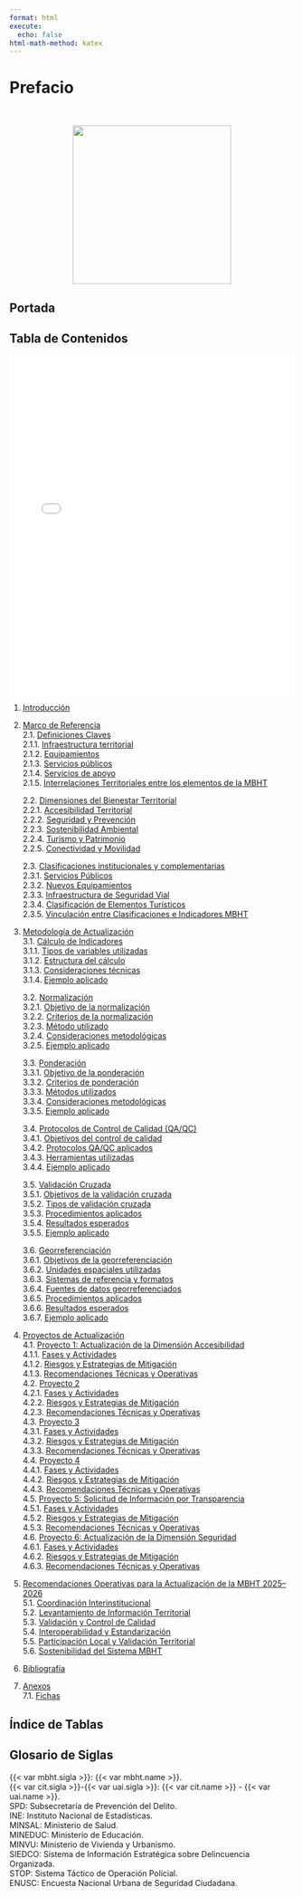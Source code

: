 ```yaml
---
format: html
execute:
  echo: false
html-math-method: katex
---
```


# Prefacio {.unnumbered}

<br>

<center>[![](images/LOGO_CIT_UAI.png){fig-align="center" width="280"}](https://cit.uai.cl)</center>

## Portada

## Tabla de Contenidos

<iframe src="assets/indice.html" width="100%" height="600px" style="border:none;">

</iframe>

1. [Introducción](#sec-intro)

2. [Marco de Referencia](#sec-mref)  
   2.1. [Definiciones Claves](#sec-rdefclaves)  
       2.1.1. [Infraestructura territorial](#sec-mref-infraestructura)  
       2.1.2. [Equipamientos](#sec-mref-equipamientos)  
       2.1.3. [Servicios públicos](#sec-mref-servicios-publicos)  
       2.1.4. [Servicios de apoyo](#sec-mref-apoyo)  
       2.1.5. [Interrelaciones Territoriales entre los elementos de la MBHT](#sec-mref-interrelaciones)  

   2.2. [Dimensiones del Bienestar Territorial](#sec-rdimensiones)  
       2.2.1. [Accesibilidad Territorial](#sec-mref-accesibilidad)  
       2.2.2. [Seguridad y Prevención](#sec-mref-seguridad)  
       2.2.3. [Sostenibilidad Ambiental](#sec-mref-sostenibilidad)  
       2.2.4. [Turismo y Patrimonio](#sec-mref-turismo)  
       2.2.5. [Conectividad y Movilidad](#sec-mref-conectividad)  

   2.3. [Clasificaciones institucionales y complementarias](#sec-rclasificaciones)  
       2.3.1. [Servicios Públicos](#sec-mref-servicios-publicos2)  
       2.3.2. [Nuevos Equipamientos](#sec-mref-nuevos-equipamientos)  
       2.3.3. [Infraestructura de Seguridad Vial](#sec-mref-seguridad-vial)  
       2.3.4. [Clasificación de Elementos Turísticos](#sec-mref-turisticos)  
       2.3.5. [Vinculación entre Clasificaciones e Indicadores MBHT](#sec-mref-vinculacion)

3. [Metodología de Actualización](#sec-metodologia)  
   3.1. [Cálculo de Indicadores](#sec-metodologia-calculo)  
       3.1.1. [Tipos de variables utilizadas](#sec-metodologia-calculo-tipos)  
       3.1.2. [Estructura del cálculo](#sec-metodologia-calculo-estructura)  
       3.1.3. [Consideraciones técnicas](#sec-metodologia-calculo-consideraciones)  
       3.1.4. [Ejemplo aplicado](#sec-metodologia-calculo-ejemplo)  
       
   3.2. [Normalización](#sec-metodologia-normalizacion)  
       3.2.1. [Objetivo de la normalización](#sec-metodologia-normalizacion-objetivo)  
       3.2.2. [Criterios de la normalización](#sec-metodologia-normalizacion-criterios)  
       3.2.3. [Método utilizado](#sec-metodologia-normalizacion-metodo)  
       3.2.4. [Consideraciones metodológicas](#sec-metodologia-normalizacion-consideraciones)  
       3.2.5. [Ejemplo aplicado](#sec-metodologia-normalizacion-ejemplo)  
   
   3.3. [Ponderación](#sec-metodologia-ponderacion)  
       3.3.1. [Objetivo de la ponderación](#sec-metodologia-ponderacion-objetivo)  
       3.3.2. [Criterios de ponderación](#sec-metodologia-ponderacion-criterios)  
       3.3.3. [Métodos utilizados](#sec-metodologia-ponderacion-metodos)  
       3.3.4. [Consideraciones metodológicas](#sec-metodologia-ponderacion-consideraciones)  
       3.3.5. [Ejemplo aplicado](#sec-metodologia-ponderacion-ejemplo)  
   
   3.4. [Protocolos de Control de Calidad (QA/QC)](#sec-metodologia-qa)  
       3.4.1. [Objetivos del control de calidad](#sec-metodologia-qa-objetivos)  
       3.4.2. [Protocolos QA/QC aplicados](#sec-metodologia-qa-protocolos)  
       3.4.3. [Herramientas utilizadas](#sec-metodologia-qa-herramientas)  
       3.4.4. [Ejemplo aplicado](#sec-metodologia-qa-ejemplo)  
       
   3.5. [Validación Cruzada](#sec-metodologia-validacion)  
       3.5.1. [Objetivos de la validación cruzada](#sec-metodologia-validacion-objetivos)  
       3.5.2. [Tipos de validación cruzada](#sec-metodologia-validacion-tipos)  
       3.5.3. [Procedimientos aplicados](#sec-metodologia-validacion-procedimientos)  
       3.5.4. [Resultados esperados](#sec-metodologia-validacion-resultados)  
       3.5.5. [Ejemplo aplicado](#sec-metodologia-validacion-ejemplo)  
       
   3.6. [Georreferenciación](#sec-metodologia-georef)  
       3.6.1. [Objetivos de la georreferenciación](#sec-metodologia-georef-objetivos)  
       3.6.2. [Unidades espaciales utilizadas](#sec-metodologia-georef-unidades)  
       3.6.3. [Sistemas de referencia y formatos](#sec-metodologia-georef-sistemas)  
       3.6.4. [Fuentes de datos georreferenciados](#sec-metodologia-georef-fuentes)  
       3.6.5. [Procedimientos aplicados](#sec-metodologia-georef-procedimientos)  
       3.6.6. [Resultados esperados](#sec-metodologia-georef-resultados)  
       3.6.7. [Ejemplo aplicado](#sec-metodologia-georef-ejemplo)  

4. [Proyectos de Actualización](#sec-proyectos)  
   4.1. [Proyecto 1: Actualización de la Dimensión Accesibilidad](#sec-proyectos-1)  
       4.1.1. [Fases y Actividades](#sec-proyectos-1-fases)  
       4.1.2. [Riesgos y Estrategias de Mitigación](#sec-proyectos-1-riesgos)  
       4.1.3. [Recomendaciones Técnicas y Operativas](#sec-proyectos-1-recomendaciones)  
   4.2. [Proyecto 2](#sec-proyectos-2)  
       4.2.1. [Fases y Actividades](#sec-proyectos-2-fases)  
       4.2.2. [Riesgos y Estrategias de Mitigación](#sec-proyectos-2-riesgos)  
       4.2.3. [Recomendaciones Técnicas y Operativas](#sec-proyectos-2-recomendaciones)  
   4.3. [Proyecto 3](#sec-proyectos-3)  
       4.3.1. [Fases y Actividades](#sec-proyectos-3-fases)  
       4.3.2. [Riesgos y Estrategias de Mitigación](#sec-proyectos-3-riesgos)  
       4.3.3. [Recomendaciones Técnicas y Operativas](#sec-proyectos-3-recomendaciones)  
   4.4. [Proyecto 4](#sec-proyectos-4)  
       4.4.1. [Fases y Actividades](#sec-proyectos-4-fases)  
       4.4.2. [Riesgos y Estrategias de Mitigación](#sec-proyectos-4-riesgos)  
       4.4.3. [Recomendaciones Técnicas y Operativas](#sec-proyectos-4-recomendaciones)  
   4.5. [Proyecto 5: Solicitud de Información por Transparencia](#sec-proyectos-5)  
       4.5.1. [Fases y Actividades](#sec-proyectos-5-fases)  
       4.5.2. [Riesgos y Estrategias de Mitigación](#sec-proyectos-5-riesgos)  
       4.5.3. [Recomendaciones Técnicas y Operativas](#sec-proyectos-5-recomendaciones)  
   4.6. [Proyecto 6: Actualización de la Dimensión Seguridad](#sec-proyectos-6)  
       4.6.1. [Fases y Actividades](#sec-proyectos-6-fases)  
       4.6.2. [Riesgos y Estrategias de Mitigación](#sec-proyectos-6-riesgos)  
       4.6.3. [Recomendaciones Técnicas y Operativas](#sec-proyectos-6-recomendaciones)

5. [Recomendaciones Operativas para la Actualización de la MBHT 2025–2026](#sec-recomendaciones)  
   5.1. [Coordinación Interinstitucional](#sec-recomendaciones-coordinacion)  
   5.2. [Levantamiento de Información Territorial](#sec-recomendaciones-levantamiento)  
   5.3. [Validación y Control de Calidad](#sec-recomendaciones-validacion)  
   5.4. [Interoperabilidad y Estandarización](#sec-recomendaciones-interoperabilidad)  
   5.5. [Participación Local y Validación Territorial](#sec-recomendaciones-participacion)  
   5.6. [Sostenibilidad del Sistema MBHT](#sec-recomendaciones-sostenibilidad)
   
6. [Bibliografía](#bibliografia)

7. [Anexos](#sec-anexos)  
   7.1. [Fichas](#sec-anexos-fichas)

## Índice de Tablas
## Glosario de Siglas

{{< var mbht.sigla >}}: {{< var mbht.name >}}.  
{{< var cit.sigla >}}-{{< var uai.sigla >}}: {{< var cit.name >}} - {{< var uai.name >}}.  
SPD: Subsecretaría de Prevención del Delito.    
INE: Instituto Nacional de Estadísticas.    
MINSAL: Ministerio de Salud.    
MINEDUC: Ministerio de Educación.    
MINVU: Ministerio de Vivienda y Urbanismo.    
SIEDCO: Sistema de Información Estratégica sobre Delincuencia Organizada.    
STOP: Sistema Táctico de Operación Policial.    
ENUSC: Encuesta Nacional Urbana de Seguridad Ciudadana.    



